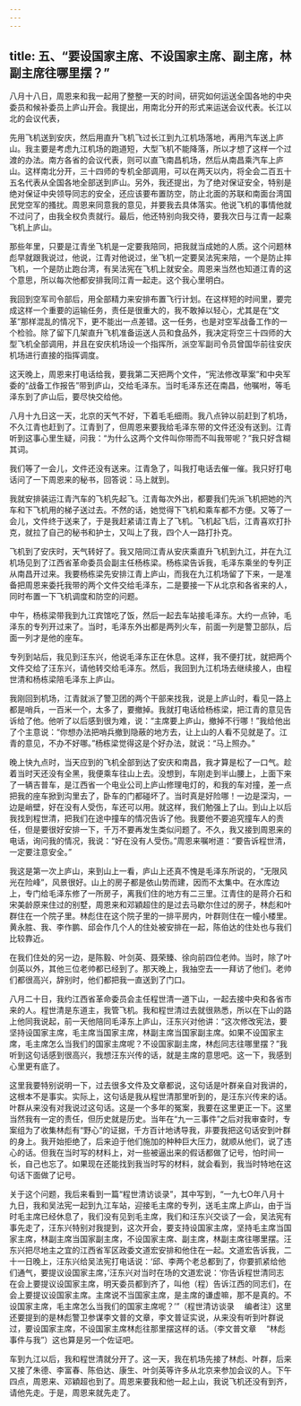 ```yaml
---
---
---
```

title: 五、“要设国家主席、不设国家主席、副主席，林副主席往哪里摆？”
---



八月十八日，周恩来和我一起用了整整一天的时间，研究如何运送全国各地的中央委员和候补委员上庐山开会。我提出，用南北分开的形式来运送会议代表。长江以北的会议代表，

先用飞机送到安庆，然后用直升飞机飞过长江到九江机场落地，再用汽车送上庐山。我主要是考虑九江机场的跑道短，大型飞机不能降落，所以才想了这样一个过渡的办法。南方各省的会议代表，则可以直飞南昌机场，然后从南昌乘汽车上庐山。这样南北分开，三十四师的专机全部调用，可以在两天以内，将全会二百五十五名代表从全国各地全部送到庐山。另外，我还提出，为了绝对保证安全，特别是绝对保证中央领导同志的安全，还应该要布置防空，防止北面的苏联和南面台湾国民党空军的搔扰。周恩来同意我的意见，并要我去具体落实。他说飞机的事情他就不过问了，由我全权负责就行。最后，他还特别向我交待，要我次日与江青一起乘飞机上庐山。

那些年里，只要是江青坐飞机是一定要我陪同，把我就当成她的人质。这个问题林彪早就跟我说过，他说，江青对他说过，坐飞机一定要吴法宪来陪，一个是防止摔飞机，一个是防止跑台湾，有吴法宪在飞机上就安全。周恩来当然也知道江青的这个意思，所以每次他都安排我同江青一起走。这个我心里明白。

我回到空军司令部后，用全部精力来安排布置飞行计划。在这样短的时间里，要完成这样一个重要的运输任务，责任是很重大的，我不敢掉以轻心，尤其是在“文革”那样混乱的情况下，更不能出一点差错。这一任务，也是对空军战备工作的一个检验。除了留下几架直升飞机准备运送人员和食品外，我决定将空三十四师的大型飞机全部调用，并且在安庆机场设一个指挥所，派空军副司令员曾国华前往安庆机场进行直接的指挥调度。

这天晚上，周恩来打电话给我，要我第二天把两个文件，“宪法修改草案”和中央军委的“战备工作报告”带到庐山，交给毛泽东。当时毛泽东还在南昌，他嘱咐，等毛泽东到了庐山后，要尽快交给他。

八月十九日这一天，北京的天气不好，下着毛毛细雨。我八点钟以前赶到了机场，不久江青也赶到了。江青到了，但周恩来要我给毛泽东带的文件还没有送到。江青听到这事心里生疑，问我：“为什么这两个文件叫你带而不叫我带呢？”我只好含糊其词。

我们等了一会儿，文件还没有送来。江青急了，叫我打电话去催一催。我只好打电话问了一下周恩来的秘书，回答说：马上就到。

我就安排装运江青汽车的飞机先起飞。江青每次外出，都要我们先派飞机把她的汽车和下飞机用的梯子送过去。不然的话，她觉得下飞机和乘车都不方便。又等了一会儿，文件终于送来了，于是我赶紧请江青上了飞机。飞机起飞后，江青喜欢打扑克，就拉了自己的秘书和护士，又叫上了我，四个人一路打扑克。

飞机到了安庆时，天气转好了。我又陪同江青从安庆乘直升飞机到九江，并在九江机场见到了江西省革命委员会副主任杨栋梁。杨栋梁告诉我，毛泽东乘坐的专列正从南昌开过来。我要杨栋梁先安排江青上庐山，而我在九江机场留了下来，一是准备把周恩来委托我带的两个文件交给毛泽东，二是要接一下从北京和各省来的人，同时布置一下飞机调度和防空的问题。

中午，杨栋梁带我到九江宾馆吃了饭，然后一起去车站接毛泽东。大约一点钟，毛泽东的专列开过来了。当时，毛泽东外出都是两列火车，前面一列是警卫部队，后面一列才是他的座车。

专列到站后，我见到汪东兴，他说毛泽东正在休息。这样，我不便打扰，就把两个文件交给了汪东兴，请他转交给毛泽东。然后，我回到九江机场去继续接人，由程世清和杨栋梁陪毛泽东上庐山。

我刚回到机场，江青就派了警卫团的两个干部来找我，说是上庐山时，看见一路上都是哨兵，一百米一个，太多了，要撤掉。我就打电话给杨栋梁，把江青的意见告诉给了他。他听了以后感到很为难，说：“主席要上庐山，撤掉不行哪！”我给他出了个主意说：“你想办法把哨兵撤到隐蔽的地方去，让上山的人看不见就是了。江青的意见，不办不好哪。”杨栋梁觉得这是个好办法，就说：“马上照办。”

晚上快九点时，当天应到的飞机全部到达了安庆和南昌，我才算是松了一口气。趁着当时天还没有全黑，我便乘车往山上去。没想到，车刚走到半山腰上，上面下来了一辆吉普车，是江西省一个电业公司上庐山修理电灯的，和我的车对撞，差一点把我的座车掀到沟里去了，卧车的门都碰坏了。当时真是好险哪！一边是深沟，一边是峭壁，好在没有人受伤，车还可以用。就这样，我们勉强上了山。到山上以后我找到程世清，把我们在途中撞车的情况告诉了他。我要他不要追究撞车人的责任，但是要很好安排一下，千万不要再发生类似问题了。不久，我又接到周恩来的电话，询问我的情况，我说：“好在没有人受伤。”周恩来嘱咐道：“要告诉程世清，一定要注意安全。”

我这是第一次上庐山，来到山上一看，庐山上还真不愧是毛泽东所说的，“无限风光在险峰”，风景很好。山上的房子都是依山势而建，因而不太集中。在水库边上，专门给毛泽东修了一所房子，离我们住的地方有二三里。江青住的是蒋介石和宋美龄原来住过的别墅，周恩来和邓穎超住的是过去马歇尔住过的房子，林彪和叶群住在一个院子里。林彪住在这个院子里的一排平房内，叶群则住在一幢小楼里。黄永胜、我、李作鹏、邱会作几个人的住处被安排在一起，陈伯达的住处也与我们比较靠近。

在我们住处的另一边，是陈毅、叶剑英、聂荣臻、徐向前四位老帅。当时，除了叶剑英以外，其他三位老帅都已经到了。那天晚上，我抽空去一一拜访了他们。老帅们都很高兴，辞别时，他们都把我一直送到了门口。

八月二十日，我约江西省革命委员会主任程世清一道下山，一起去接中央和各省市来的人。程世清是东道主，我管飞机。我和程世清过去就很熟悉，所以在下山的路上他同我说起，前一天他陪同毛泽东上庐山，汪东兴对他讲：“这次修改宪法，要坚持设国家主席，毛主席当国家主席，林副主席当国家副主席。如果不设国家主席，毛主席怎么当我们的国家主席呢？不设国家副主席，林彪同志往哪里摆？”我听到这句话感到很高兴，我想汪东兴传的话，就是主席的意思吧。这一下，我感到心里更有底了。

这里我要特别说明一下，过去很多文件及文章都说，这句话是叶群亲自对我讲的，这根本不是事实。实际上，这句话是我从程世清那里听到的，是汪东兴传来的话。叶群从来没有对我说过这句话。这是一个多年的冤案，我要在这里更正一下。这里当然我有一定的责任，但历史就是历史。当年在“九一三事件”之后对我审查时，专案组为了收集林彪有“野心”的证据，千方百计地诱导我，非要我把这句话安到叶群的身上。我开始拒绝了，后来迫于他们施加的种种巨大压力，就顺从他们，说了违心的话。但我在当时写的材料上，对一些被逼出来的假话都做了记号，怕时间一长，自己也忘了。如果现在还能找到我当时写的材料，就会看到，我当时特地在这句话下面做了记号。

关于这个问题，我后来看到一篇“程世清访谈录”，其中写到，“一九七O年八月十九日，我和吴法宪一起到九江车站，迎接毛主席的专列，送毛主席上庐山，由于当时毛主席已经休息了，我们没有见到毛主席，我们和汪东兴交谈了一会，吴法宪有事先走了，汪东兴特别对我提到，这次开会，要支持设国家主席，坚持毛主席当国家主席，林副主席当国家副主席，不设国家主席、副主席，林副主席往哪里摆。汪东兴把尽地主之宜的江西省军区政委文道宏安排和他住在一起。文道宏告诉我，二十一日晚上，汪东兴给吴法宪打电话说：‘邱、李两个老总都到了，你要抓紧给他们通气，要提议设国家主席，’汪东兴对当时在场的文道宏说：‘你告诉程世清同志在会上要提议设国家主席，明天委员都到齐了，叫他（程）告诉江西的同志们，在会上要提议设国家主席。主席说不当国家主席，是主席的谦虚嘛，那不是真的。不设国家主席，毛主席怎么当我们的国家主席呢？’”（程世清访谈录　 编者注）这里还要提到的是林彪警卫参谋李文普的文章，李文普证实说，从来没有听到叶群说过，要设国家主席，不设国家主席林彪往那里摆这样的话。（李文普文章　 “林彪事件与我”）这也算是另一个佐证吧。

车到九江以后，我和程世清就分开了。这一天，我在机场先接了林彪、叶群，后来又接了朱德、李富春、陈伯达、康生、叶剑英等许多从北京来参加会议的人。下午四点，周恩来、邓穎超也到了。周恩来要我和他一起上山，我说飞机还没有到齐，请他先走。于是，周恩来就先走了。